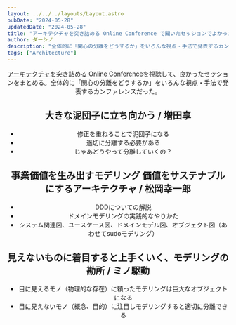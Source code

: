 ```yaml
---
layout: ../../../layouts/Layout.astro
pubDate: "2024-05-28"
updatedDate: "2024-05-28"
title: "アーキテクチャを突き詰める Online Conference で聞いたセッションでよかった"
author: ダーシノ
description: "全体的に「関心の分離をどうするか」をいろんな視点・手法で発表するカンファレンスだった。  "
tags: ["Architecture"]
---
```



<Header {...frontmatter} />

[アーキテクチャを突き詰める Online Conference](https://findy.connpass.com/event/314782/)を視聴して、良かったセッションをまとめる。全体的に「関心の分離をどうするか」をいろんな視点・手法で発表するカンファレンスだった。

## 大きな泥団子に立ち向かう / 増田享

<script defer class="speakerdeck-embed" data-id="854de09beda7414fb4a6fee1985f2c7d" data-ratio="1.7777777777777777" src="//speakerdeck.com/assets/embed.js"></script>

- 修正を重ねることで泥団子になる
- 適切に分離する必要がある
- じゃあどうやって分離していくの？

## 事業価値を生み出すモデリング 価値をサステナブルにするアーキテクチャ / 松岡幸一郎

<script defer class="speakerdeck-embed" data-id="4f4373afae5d4fd5b687a80bfc90343a" data-ratio="1.7772511848341233" src="//speakerdeck.com/assets/embed.js"></script>

- DDDについての解説
- ドメインモデリングの実践的なやりかた
- システム関連図、ユースケース図、ドメインモデル図、オブジェクト図（あわせてsudoモデリング）


## 見えないものに着目すると上手くいく、モデリングの勘所 / ミノ駆動

<script defer class="speakerdeck-embed" data-id="f9febb143e754c23a536f1bc292ec0df" data-ratio="1.7772511848341233" src="//speakerdeck.com/assets/embed.js"></script>

- 目に見えるモノ（物理的な存在）に頼ったモデリングは巨大なオブジェクトになる
- 目に見えないモノ（概念、目的）に注目しモデリングすると適切に分離できる
